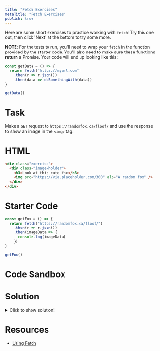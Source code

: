 ```yaml
---
title: "Fetch Exercises"
metaTitle: "Fetch Exercises"
publish: true
---
```


Here are some short exercises to practice working with `fetch`! Try this one out, then click 'Next' at the bottom to try some more.

**NOTE**: For the tests to run, you'll need to wrap your `fetch` in the function provided by the starter code. You'll also need to make sure these functions **return** a Promise. Your code will end up looking like this:

```javascript
const getData = () => {
  return fetch("https://myurl.com")
    .then(r => r.json())
    .then(data => doSomethingWith(data))
}

getData()
```

# Task

Make a `GET` request to `https://randomfox.ca/floof/` and use the response to show an image in the `<img>` tag.

# HTML

```html
<div class="exercise">
  <div class="image-holder">
    <h3>Look at this cute fox</h3>
    <img src="https://via.placeholder.com/300" alt="A random fox" />
  </div>
</div>
```

# Starter Code

```javascript
const getFox = () => {
  return fetch("https://randomfox.ca/floof/")
    .then(r => r.json())
    .then(imageData => {
      console.log(imageData)
    })
}

getFox()
```

# Code Sandbox
<Sandbox src="/fetch-00" />

# Solution

<details>
  <summary>Click to show solution!</summary>

```javascript
const getFox = () => {
  return fetch("https://randomfox.ca/floof/")
    .then(r => r.json())
    .then(imageData => {
      renderImage(imageData)
    })
}

const renderImage = imageData => {
  const img = document.querySelector("img")
  img.src = imageData.image
}

getFox()
```

</details>

# Resources

- [Using Fetch](https://developer.mozilla.org/en-US/docs/Web/API/Fetch_API/Using_Fetch)
